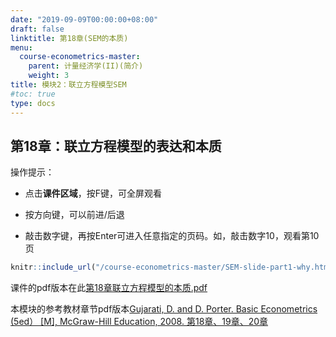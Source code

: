 ```yaml
---
date: "2019-09-09T00:00:00+08:00"
draft: false
linktitle: 第18章(SEM的本质)
menu:
  course-econometrics-master:
    parent: 计量经济学(II)(简介)
    weight: 3
title: 模块2：联立方程模型SEM
#toc: true
type: docs
---
```


## 第18章：联立方程模型的表达和本质

操作提示：

- 点击**课件区域**，按F键，可全屏观看

- 按方向键，可以前进/后退

- 敲击数字键，再按Enter可进入任意指定的页码。如，敲击数字10，观看第10页


```r
knitr::include_url("/course-econometrics-master/SEM-slide-part1-why.html")
```

课件的pdf版本在此[第18章联立方程模型的本质.pdf](/course-econometrics-master/material/SEM-slide-part1-why-2019.10.18.pdf) 

本模块的参考教材章节pdf版本[Gujarati, D. and D. Porter. Basic Econometrics (5ed） [M], McGraw-Hill Education, 2008. 第18章、19章、20章](/course-econometrics-master/material/Basic-Econometrics-5th-Gujarati.pdf)

